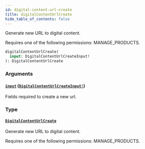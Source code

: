 ```yaml
---
id: digital-content-url-create
title: digitalContentUrlCreate
hide_table_of_contents: false
---
```


Generate new URL to digital content.

Requires one of the following permissions: MANAGE_PRODUCTS.

```graphql
digitalContentUrlCreate(
  input: DigitalContentUrlCreateInput!
): DigitalContentUrlCreate
```

### Arguments

#### [`input`](#) ([`DigitalContentUrlCreateInput!`](../../../developer/api-reference/inputs/digital-content-url-create-input))

Fields required to create a new url.

### Type

#### [`DigitalContentUrlCreate`](../../../developer/api-reference/objects/digital-content-url-create)

Generate new URL to digital content.

Requires one of the following permissions: MANAGE_PRODUCTS.
